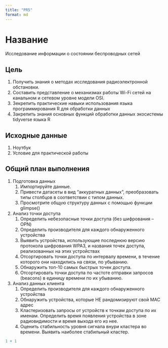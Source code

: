 ```yaml
---
title: "PR5"
format: md
---
```


# Название

Исследование информации о состоянии беспроводных сетей

## Цель

1.  Получить знания о методах исследования радиоэлектронной обстановки.
2.  Составить представление о механизмах работы Wi-Fi сетей на канальном и сетевом уровне модели OSI.
3.  Зекрепить практические навыки использования языка программирования R для обработки данных
4.  Закрепить знания основных функций обработки данных экосистемы tidyverse языка R

## Исходные данные

1.  Ноутбук
2.  Условие для практической работы

## Общий план выполнения

1.  Подготовка данных
    1.  Импортируйте данные.
    2.  Привести датасеты в вид “аккуратных данных”, преобразовать типы столбцов в соответствии с типом данных.
    3.  Просмотрите общую структуру данных с помощью функции glimpse()
2.  Анализ точки доступа
    1.  Определить небезопасные точки доступа (без шифрования – OPN)
    2.  Определить производителя для каждого обнаруженного устройства
    3.  Выявить устройства, использующие последнюю версию протокола шифрования WPA3, и названия точек доступа, реализованных на этих устройствах
    4.  Отсортировать точки доступа по интервалу времени, в течение которого они находились на связи, по убыванию.
    5.  Обнаружить топ-10 самых быстрых точек доступа.
    6.  Отсортировать точки доступа по частоте отправки запросов (beacons) в единицу времени по их убыванию.
3.  Анализ данных клиента
    1.  Определить производителя для каждого обнаруженного устройства
    2.  Обнаружить устройства, которые НЕ рандомизируют свой MAC адрес
    3.  Кластеризовать запросы от устройств к точкам доступа по их именам. Определить время появления устройства в зоне радиовидимости и время выхода его из нее.
    4.  Оценить стабильность уровня сигнала внури кластера во времени. Выявить наиболее стабильный кластер.

```r
1 + 1
```
